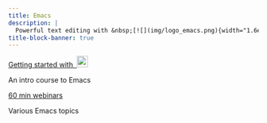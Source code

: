 ```yaml
---
title: Emacs
description: |
  Powerful text editing with &nbsp;[![](img/logo_emacs.png){width="1.6em" fig-alt="noshadow"}](https://julialang.org/)
title-block-banner: true
---
```


:::{layout="[5, 5]"}

:::{.card .mb-3}

:::{.card-body2}

[Getting started with &nbsp;![](img/logo_emacs.png){width="1.6em" fig-alt="noshadow"}](top_intro.qmd){.card-title2 .stretched-link}

[An intro course to Emacs]{.text-muted}

:::

:::

:::{.card .mb-3}

:::{.card-body2}

[60 min webinars](top_wb.qmd){.card-title2 .stretched-link}

[Various Emacs topics]{.text-muted}

:::

:::

:::

